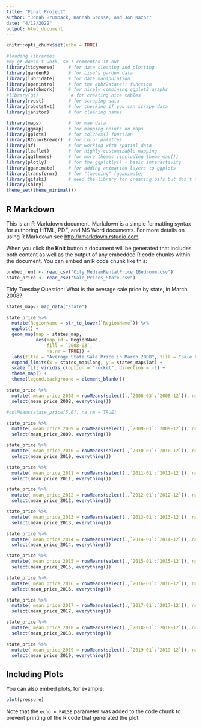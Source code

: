 ```yaml
---
title: "Final Project"
author: "Jonah Brumback, Hannah Grosse, and Jon Kazor"
date: "4/12/2022"
output: html_document
---
```


```r
knitr::opts_chunk$set(echo = TRUE)
```

```r
#loading libraries
#my gt doesn't work, so I commented it out 
library(tidyverse)     # for data cleaning and plotting
library(gardenR)       # for Lisa's garden data
library(lubridate)     # for date manipulation
library(openintro)     # for the abbr2state() function
library(patchwork)     # for nicely combining ggplot2 graphs  
#library(gt)            # for creating nice tables
library(rvest)         # for scraping data
library(robotstxt)     # for checking if you can scrape data
library(janitor)       # for cleaning names

library(maps)          # for map data
library(ggmap)         # for mapping points on maps
library(gplots)        # for col2hex() function
library(RColorBrewer)  # for color palettes
library(sf)            # for working with spatial data
library(leaflet)       # for highly customizable mapping
library(ggthemes)      # for more themes (including theme_map())
library(plotly)        # for the ggplotly() - basic interactivity
library(gganimate)     # for adding animation layers to ggplots
library(transformr)    # for "tweening" (gganimate)
library(gifski)        # need the library for creating gifs but don't need to load each time
library(shiny)
theme_set(theme_minimal())
```

## R Markdown

This is an R Markdown document. Markdown is a simple formatting syntax for authoring HTML, PDF, and MS Word documents. For more details on using R Markdown see <http://rmarkdown.rstudio.com>.

When you click the **Knit** button a document will be generated that includes both content as well as the output of any embedded R code chunks within the document. You can embed an R code chunk like this:

```r
onebed_rent <- read_csv("City_MedianRentalPrice_1Bedroom.csv")
state_price <- read_csv("Sale_Prices_State.csv")
```


Tidy Tuesday Question: What is the average sale price by state, in March 2008?

```r
states_map<- map_data("state") 

state_price %>% 
  mutate(RegionName = str_to_lower(`RegionName`)) %>% 
  ggplot() + 
  geom_map(map = states_map,
           aes(map_id = RegionName,
               fill = `2008-03`,
               na.rm = TRUE)) +
  labs(title = "Average State Sale Price in March 2008", fill = "Sale Price", caption = "Graph by Hannah Grosse, data from Zillow, map from map_data") +
  expand_limits(x = states_map$long, y = states_map$lat) + 
  scale_fill_viridis_c(option = "rocket", direction = -1) +
  theme_map() + 
  theme(legend.background = element_blank())
```
```r
state_price %>% 
  mutate( mean_price_2008 = rowMeans(select(.,`2008-03`:`2008-12`)), na.rm=TRUE) %>% 
  select(mean_price_2008, everything())

#colMeans(state_price[5,6], na.rm = TRUE)
```

```r
state_price %>% 
  mutate( mean_price_2009 = rowMeans(select(.,`2009-01`:`2009-12`)), na.rm=TRUE) %>% 
  select(mean_price_2009, everything())
```

```r
state_price %>% 
  mutate( mean_price_2010 = rowMeans(select(.,`2010-01`:`2010-12`)), na.rm=TRUE) %>% 
  select(mean_price_2010, everything())
```

```r
state_price %>% 
  mutate( mean_price_2011 = rowMeans(select(.,`2011-01`:`2011-12`)), na.rm=TRUE) %>% 
  select(mean_price_2011, everything())
```

```r
state_price %>% 
  mutate( mean_price_2012 = rowMeans(select(.,`2012-01`:`2012-12`)), na.rm=TRUE) %>% 
  select(mean_price_2012, everything())
```

```r
state_price %>% 
  mutate( mean_price_2013 = rowMeans(select(.,`2013-01`:`2013-12`)), na.rm=TRUE) %>% 
  select(mean_price_2013, everything())
```

```r
state_price %>% 
  mutate( mean_price_2014 = rowMeans(select(.,`2014-01`:`2014-12`)), na.rm=TRUE) %>% 
  select(mean_price_2014, everything())
```

```r
state_price %>% 
  mutate( mean_price_2015 = rowMeans(select(.,`2015-01`:`2015-12`)), na.rm=TRUE) %>% 
  select(mean_price_2015, everything())
```

```r
state_price %>% 
  mutate( mean_price_2016 = rowMeans(select(.,`2016-01`:`2016-12`)), na.rm=TRUE) %>% 
  select(mean_price_2016, everything())
```

```r
state_price %>% 
  mutate( mean_price_2017 = rowMeans(select(.,`2017-01`:`2017-12`)), na.rm=TRUE) %>% 
  select(mean_price_2017, everything())
```

```r
state_price %>% 
  mutate( mean_price_2018 = rowMeans(select(.,`2018-01`:`2018-12`)), na.rm=TRUE) %>% 
  select(mean_price_2018, everything())
```

```r
state_price %>% 
  mutate( mean_price_2019 = rowMeans(select(.,`2019-01`:`2019-12`)), na.rm=TRUE) %>% 
  select(mean_price_2019, everything())
```



## Including Plots

You can also embed plots, for example:

```r
plot(pressure)
```

Note that the `echo = FALSE` parameter was added to the code chunk to prevent printing of the R code that generated the plot.
